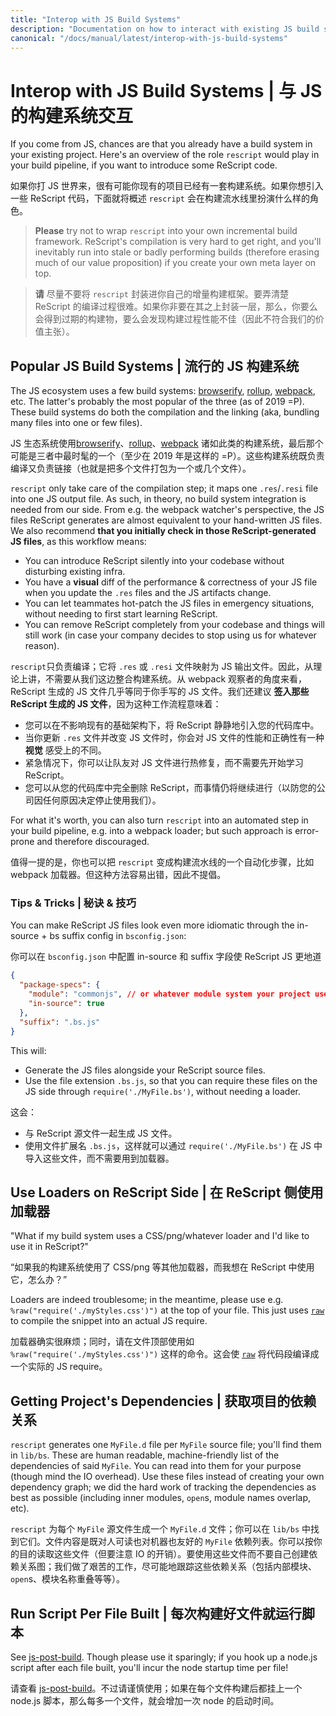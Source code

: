 ```yaml
---
title: "Interop with JS Build Systems"
description: "Documentation on how to interact with existing JS build systems"
canonical: "/docs/manual/latest/interop-with-js-build-systems"
---
```


# Interop with JS Build Systems | 与 JS 的构建系统交互

If you come from JS, chances are that you already have a build system in your existing project. Here's an overview of the role `rescript` would play in your build pipeline, if you want to introduce some ReScript code.

如果你打 JS 世界来，很有可能你现有的项目已经有一套构建系统。如果你想引入一些 ReScript 代码，下面就将概述 `rescript` 会在构建流水线里扮演什么样的角色。

> **Please** try not to wrap `rescript` into your own incremental build framework. ReScript's compilation is very hard to get right, and you'll inevitably run into stale or badly performing builds (therefore erasing much of our value proposition) if you create your own meta layer on top.

> **请** 尽量不要将 `rescript` 封装进你自己的增量构建框架。要弄清楚 ReScript 的编译过程很难。如果你非要在其之上封装一层，那么，你要么会得到过期的构建物，要么会发现构建过程性能不佳（因此不符合我们的价值主张）。

## Popular JS Build Systems | 流行的 JS 构建系统

The JS ecosystem uses a few build systems: [browserify](http://browserify.org/), [rollup](https://github.com/rollup/rollup), [webpack](https://webpack.js.org/), etc. The latter's probably the most popular of the three (as of 2019 =P). These build systems do both the compilation and the linking (aka, bundling many files into one or few files).

JS 生态系统使用[browserify](http://browserify.org/)、[rollup](https://github.com/rollup/rollup)、[webpack](https://webpack.js.org/) 诸如此类的构建系统，最后那个可能是三者中最时髦的一个（至少在 2019 年是这样的 =P）。这些构建系统既负责编译又负责链接（也就是把多个文件打包为一个或几个文件）。

`rescript` only take care of the compilation step; it maps one `.res`/`.resi` file into one JS output file. As such, in theory, no build system integration is needed from our side. From e.g. the webpack watcher's perspective, the JS files ReScript generates are almost equivalent to your hand-written JS files. We also recommend **that you initially check in those ReScript-generated JS files**, as this workflow means:

- You can introduce ReScript silently into your codebase without disturbing existing infra.
- You have a **visual** diff of the performance & correctness of your JS file when you update the `.res` files and the JS artifacts change.
- You can let teammates hot-patch the JS files in emergency situations, without needing to first start learning ReScript.
- You can remove ReScript completely from your codebase and things will still work (in case your company decides to stop using us for whatever reason).

`rescript`只负责编译；它将 `.res` 或 `.resi` 文件映射为 JS 输出文件。因此，从理论上讲，不需要从我们这边整合构建系统。从 webpack 观察者的角度来看，ReScript 生成的 JS 文件几乎等同于你手写的 JS 文件。我们还建议 **签入那些 ReScript 生成的 JS 文件**，因为这种工作流程意味着：

- 您可以在不影响现有的基础架构下，将 ReScript 静静地引入您的代码库中。
- 当你更新 `.res` 文件并改变 JS 文件时，你会对 JS 文件的性能和正确性有一种 **视觉** 感受上的不同。
- 紧急情况下，你可以让队友对 JS 文件进行热修复，而不需要先开始学习 ReScript。
- 您可以从您的代码库中完全删除 ReScript，而事情仍将继续进行（以防您的公司因任何原因决定停止使用我们）。

For what it's worth, you can also turn `rescript` into an automated step in your build pipeline, e.g. into a webpack loader; but such approach is error-prone and therefore discouraged.

值得一提的是，你也可以把 `rescript` 变成构建流水线的一个自动化步骤，比如 webpack 加载器。但这种方法容易出错，因此不提倡。

### Tips & Tricks | 秘诀 & 技巧

You can make ReScript JS files look even more idiomatic through the in-source + bs suffix config in `bsconfig.json`:

你可以在 `bsconfig.json` 中配置 in-source 和 suffix 字段使 ReScript JS 更地道

```json
{
  "package-specs": {
    "module": "commonjs", // or whatever module system your project uses
    "in-source": true
  },
  "suffix": ".bs.js"
}
```

This will:

- Generate the JS files alongside your ReScript source files.
- Use the file extension `.bs.js`, so that you can require these files on the JS side through `require('./MyFile.bs')`, without needing a loader.

这会：

- 与 ReScript 源文件一起生成 JS 文件。
- 使用文件扩展名 `.bs.js`，这样就可以通过 `require('./MyFile.bs')` 在 JS 中导入这些文件，而不需要用到加载器。


## Use Loaders on ReScript Side | 在 ReScript 侧使用加载器

"What if my build system uses a CSS/png/whatever loader and I'd like to use it in ReScript?"

“如果我的构建系统使用了 CSS/png 等其他加载器，而我想在 ReScript 中使用它，怎么办？”

Loaders are indeed troublesome; in the meantime, please use e.g. `%raw("require('./myStyles.css')")` at the top of your file. This just uses [`raw`](embed-raw-javascript.md) to compile the snippet into an actual JS require.

加载器确实很麻烦；同时，请在文件顶部使用如 `%raw("require('./myStyles.css')")` 这样的命令。这会使 [`raw`](embed-raw-javascript.md) 将代码段编译成一个实际的 JS require。

## Getting Project's Dependencies | 获取项目的依赖关系

`rescript` generates one `MyFile.d` file per `MyFile` source file; you'll find them in `lib/bs`. These are human readable, machine-friendly list of the dependencies of said `MyFile`. You can read into them for your purpose (though mind the IO overhead). Use these files instead of creating your own dependency graph; we did the hard work of tracking the dependencies as best as possible (including inner modules, `open`s, module names overlap, etc).

`rescript` 为每个 `MyFile` 源文件生成一个 `MyFile.d` 文件；你可以在 `lib/bs` 中找到它们。文件内容是既对人可读也对机器也友好的 `MyFile` 依赖列表。你可以按你的目的读取这些文件（但要注意 IO 的开销）。要使用这些文件而不要自己创建依赖关系图；我们做了艰苦的工作，尽可能地跟踪这些依赖关系（包括内部模块、`open`s、模块名称重叠等等）。


## Run Script Per File Built | 每次构建好文件就运行脚本

See [js-post-build](build-configuration#js-post-build). Though please use it sparingly; if you hook up a node.js script after each file built, you'll incur the node startup time per file!

请查看 [js-post-build](build-configuration#js-post-build)。不过请谨慎使用；如果在每个文件构建后都挂上一个 node.js 脚本，那么每多一个文件，就会增加一次 node 的启动时间。